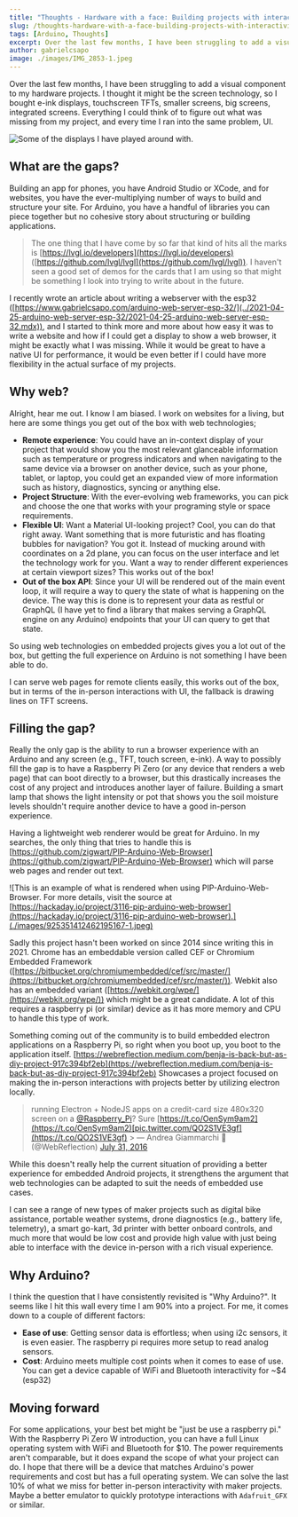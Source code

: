 ```yaml
---
title: "Thoughts - Hardware with a face: Building projects with interactivity."
slug: /thoughts-hardware-with-a-face-building-projects-with-interactivity
tags: [Arduino, Thoughts]
excerpt: Over the last few months, I have been struggling to add a visual component to my hardware projects.
author: gabrielcsapo
image: ./images/IMG_2853-1.jpeg
---
```


Over the last few months, I have been struggling to add a visual component to my hardware projects. I thought it might be the screen technology, so I bought e-ink displays, touchscreen TFTs, smaller screens, big screens, integrated screens. Everything I could think of to figure out what was missing from my project, and every time I ran into the same problem, UI.

![Some of the displays I have played around with.](./images/IMG_2853-1.jpeg)

## What are the gaps?

Building an app for phones, you have Android Studio or XCode, and for websites, you have the ever-multiplying number of ways to build and structure your site. For Arduino, you have a handful of libraries you can piece together but no cohesive story about structuring or building applications.

> The one thing that I have come by so far that kind of hits all the marks is [https://lvgl.io/developers](https://lvgl.io/developers) ([https://github.com/lvgl/lvgl](https://github.com/lvgl/lvgl)). I haven't seen a good set of demos for the cards that I am using so that might be something I look into trying to write about in the future.

I recently wrote an article about writing a webserver with the esp32 ([https://www.gabrielcsapo.com/arduino-web-server-esp-32/](../2021-04-25-arduino-web-server-esp-32/2021-04-25-arduino-web-server-esp-32.mdx)), and I started to think more and more about how easy it was to write a website and how if I could get a display to show a web browser, it might be exactly what I was missing. While it would be great to have a native UI for performance, it would be even better if I could have more flexibility in the actual surface of my projects.

## Why web?

Alright, hear me out. I know I am biased. I work on websites for a living, but here are some things you get out of the box with web technologies;

- **Remote experience**: You could have an in-context display of your project that would show you the most relevant glanceable information such as temperature or progress indicators and when navigating to the same device via a browser on another device, such as your phone, tablet, or laptop, you could get an expanded view of more information such as history, diagnostics, syncing or anything else.
- **Project Structure**: With the ever-evolving web frameworks, you can pick and choose the one that works with your programing style or space requirements.
- **Flexible UI**: Want a Material UI-looking project? Cool, you can do that right away. Want something that is more futuristic and has floating bubbles for navigation? You got it. Instead of mucking around with coordinates on a 2d plane, you can focus on the user interface and let the technology work for you. Want a way to render different experiences at certain viewport sizes? This works out of the box!
- **Out of the box API**: Since your UI will be rendered out of the main event loop, it will require a way to query the state of what is happening on the device. The way this is done is to represent your data as restful or GraphQL (I have yet to find a library that makes serving a GraphQL engine on any Arduino) endpoints that your UI can query to get that state.

So using web technologies on embedded projects gives you a lot out of the box, but getting the full experience on Arduino is not something I have been able to do.

I can serve web pages for remote clients easily, this works out of the box, but in terms of the in-person interactions with UI, the fallback is drawing lines on TFT screens.

## Filling the gap?

Really the only gap is the ability to run a browser experience with an Arduino and any screen (e.g., TFT, touch screen, e-ink). A way to possibly fill the gap is to have a Raspberry Pi Zero (or any device that renders a web page) that can boot directly to a browser, but this drastically increases the cost of any project and introduces another layer of failure. Building a smart lamp that shows the light intensity or pot that shows you the soil moisture levels shouldn't require another device to have a good in-person experience.

Having a lightweight web renderer would be great for Arduino. In my searches, the only thing that tries to handle this is [https://github.com/zigwart/PIP-Arduino-Web-Browser](https://github.com/zigwart/PIP-Arduino-Web-Browser) which will parse web pages and render out text.

![This is an example of what is rendered when using PIP-Arduino-Web-Browser. For more details, visit the source at [https://hackaday.io/project/3116-pip-arduino-web-browser](https://hackaday.io/project/3116-pip-arduino-web-browser).](./images/925351412462195167-1.jpeg)

Sadly this project hasn't been worked on since 2014 since writing this in 2021. Chrome has an embeddable version called CEF or Chromium Embedded Framework ([https://bitbucket.org/chromiumembedded/cef/src/master/](https://bitbucket.org/chromiumembedded/cef/src/master/)). Webkit also has an embedded variant ([https://webkit.org/wpe/](https://webkit.org/wpe/)) which might be a great candidate. A lot of this requires a raspberry pi (or similar) device as it has more memory and CPU to handle this type of work.

Something coming out of the community is to build embedded electron applications on a Raspberry Pi, so right when you boot up, you boot to the application itself. [https://webreflection.medium.com/benja-is-back-but-as-diy-project-917c394bf2eb](https://webreflection.medium.com/benja-is-back-but-as-diy-project-917c394bf2eb) Showcases a project focused on making the in-person interactions with projects better by utilizing electron locally.

> running Electron + NodeJS apps on a credit-card size 480x320 screen on a [@Raspberry_Pi](https://twitter.com/Raspberry_Pi?ref_src=twsrc%5Etfw)? Sure [https://t.co/OenSym9am2](https://t.co/OenSym9am2)[pic.twitter.com/QO2S1VE3gf](https://t.co/QO2S1VE3gf) > &mdash; Andrea Giammarchi 🍥 (@WebReflection) [July 31, 2016](https://twitter.com/WebReflection/status/759868175534157824?ref_src=twsrc%5Etfw)

While this doesn't really help the current situation of providing a better experience for embedded Android projects, it strengthens the argument that web technologies can be adapted to suit the needs of embedded use cases.

I can see a range of new types of maker projects such as digital bike assistance, portable weather systems, drone diagnostics (e.g., battery life, telemetry), a smart go-kart, 3d printer with better onboard controls, and much more that would be low cost and provide high value with just being able to interface with the device in-person with a rich visual experience.

## Why Arduino?

I think the question that I have consistently revisited is "Why Arduino?". It seems like I hit this wall every time I am 90% into a project. For me, it comes down to a couple of different factors:

- **Ease of use**: Getting sensor data is effortless; when using i2c sensors, it is even easier. The raspberry pi requires more setup to read analog sensors.
- **Cost**: Arduino meets multiple cost points when it comes to ease of use. You can get a device capable of WiFi and Bluetooth interactivity for ~$4 (esp32)

## Moving forward

For some applications, your best bet might be "just be use a raspberry pi." With the Raspberry Pi Zero W introduction, you can have a full Linux operating system with WiFi and Bluetooth for $10. The power requirements aren't comparable, but it does expand the scope of what your project can do. I hope that there will be a device that matches Arduino's power requirements and cost but has a full operating system. We can solve the last 10% of what we miss for better in-person interactivity with maker projects. Maybe a better emulator to quickly prototype interactions with `Adafruit_GFX` or similar.
